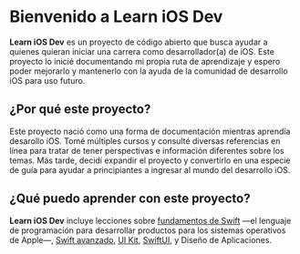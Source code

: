 # Bienvenido a Learn iOS Dev

**Learn iOS Dev** es un proyecto de código abierto que busca ayudar a quienes quieran iniciar una carrera como desarrollador(a) de iOS. Este proyecto lo inicié documentando mi propia ruta de aprendizaje y espero poder mejorarlo y mantenerlo con la ayuda de la comunidad de desarrollo iOS para uso futuro.

## ¿Por qué este proyecto?

Este proyecto nació como una forma de documentación mientras aprendía desarollo iOS. Tomé múltiples cursos y consulté diversas referencias en línea para tratar de tener perspectivas e información diferentes sobre los temas. Más tarde, decidí expandir el proyecto y convertirlo en una especie de guía para ayudar a principiantes a ingresar al mundo del desarrollo iOS. 

## ¿Qué puedo aprender con este proyecto?

**Learn iOS Dev** incluye lecciones sobre [fundamentos de Swift](/swift-fundamentals/basics) —el lenguaje de programación para desarrollar productos para los sistemas operativos de Apple—, [Swift avanzado](/advanced-swift/intro), [UI Kit](/ui-kit/intro), [SwiftUI](/swiftui/intro), y Diseño de Aplicaciones.


